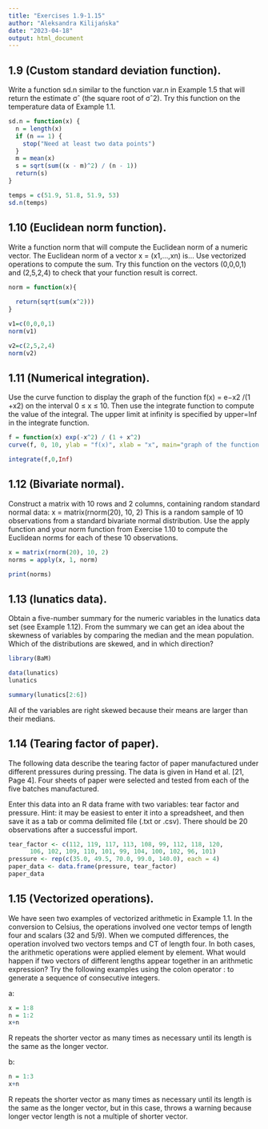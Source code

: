 ---
title: "Exercises 1.9-1.15"
author: "Aleksandra Kilijańska"
date: "2023-04-18"
output: html_document
---
## 1.9 (Custom standard deviation function).
Write a function sd.n similar to the function var.n in Example 1.5 that will return the estimate σˆ (the
square root of σˆ2). Try this function on the temperature data of Example 1.1.

```{r}
sd.n = function(x) {
  n = length(x)
  if (n == 1) {
    stop("Need at least two data points")
  }
  m = mean(x)
  s = sqrt(sum((x - m)^2) / (n - 1))
  return(s)
}

temps = c(51.9, 51.8, 51.9, 53)
sd.n(temps)

```
## 1.10 (Euclidean norm function). 
Write a function norm that will compute
the Euclidean norm of a numeric vector. The Euclidean norm of a vector
x = (x1,...,xn) is... Use vectorized operations to compute the sum. Try this function on the vectors (0,0,0,1) and (2,5,2,4) to check that your function result is correct.

```{r}
norm = function(x){
 
  return(sqrt(sum(x^2)))
}

v1=c(0,0,0,1)
norm(v1)

v2=c(2,5,2,4)
norm(v2)
```

## 1.11 (Numerical integration). 
Use the curve function to display the
graph of the function f(x) = e−x2
/(1 +x2) on the interval 0 ≤ x ≤ 10. Then
use the integrate function to compute the value of the integral. The upper limit at infinity is specified by upper=Inf in the integrate function.
```{r}
f = function(x) exp(-x^2) / (1 + x^2)
curve(f, 0, 10, ylab = "f(x)", xlab = "x", main="graph of the function f(x)", col="purple")
```
```{r}
integrate(f,0,Inf)
```


## 1.12 (Bivariate normal). 
Construct a matrix with 10 rows and 2 columns,
containing random standard normal data:
x = matrix(rnorm(20), 10, 2)
This is a random sample of 10 observations from a standard bivariate normal
distribution. Use the apply function and your norm function from Exercise
1.10 to compute the Euclidean norms for each of these 10 observations.
```{r}
x = matrix(rnorm(20), 10, 2)
norms = apply(x, 1, norm)

print(norms)
```

## 1.13 (lunatics data). 
Obtain a five-number summary for the numeric variables in the lunatics data set (see Example 1.12). From the summary we can
get an idea about the skewness of variables by comparing the median and
the mean population. Which of the distributions are skewed, and in which
direction?
```{r}
library(BaM)
```
```{r lunatics}
data(lunatics)
lunatics
```

```{r}
summary(lunatics[2:6])
```
All of the variables are right skewed because their means are larger than their medians.


## 1.14 (Tearing factor of paper). 
The following data describe the tearing
factor of paper manufactured under different pressures during pressing. The
data is given in Hand et al. [21, Page 4]. Four sheets of paper were selected
and tested from each of the five batches manufactured.

Enter this data into an R data frame with two variables: tear factor and
pressure. Hint: it may be easiest to enter it into a spreadsheet, and then
save it as a tab or comma delimited file (.txt or .csv). There should be 20
observations after a successful import.
```{r}
tear_factor <- c(112, 119, 117, 113, 108, 99, 112, 118, 120,
      106, 102, 109, 110, 101, 99, 104, 100, 102, 96, 101)
pressure <- rep(c(35.0, 49.5, 70.0, 99.0, 140.0), each = 4)
paper_data <- data.frame(pressure, tear_factor)
paper_data
```

## 1.15 (Vectorized operations). 
We have seen two examples of vectorized
arithmetic in Example 1.1. In the conversion to Celsius, the operations involved one vector temps of length four and scalars (32 and 5/9). When we
computed differences, the operation involved two vectors temps and CT of
length four. In both cases, the arithmetic operations were applied element
by element. What would happen if two vectors of different lengths appear
together in an arithmetic expression? Try the following examples using the
colon operator : to generate a sequence of consecutive integers.

a:
```{r}
x = 1:8
n = 1:2
x+n
```
R repeats the shorter vector as many times as necessary until its length is the same as the longer vector.

b:
```{r}
n = 1:3
x+n
```
R repeats the shorter vector as many times as necessary until its length is the same as the longer vector, but in this case, throws a warning because longer vector length is not a multiple of shorter vector.